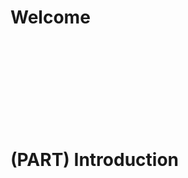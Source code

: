 

# Welcome {-} 
<!-- {style="color:#5f543f"} -->

::: {.body-text width="100%"}

<br>
<br>
<br>
<br>
<br>
<br>
<br>
<br>

:::

# (PART)  Introduction {-} 

